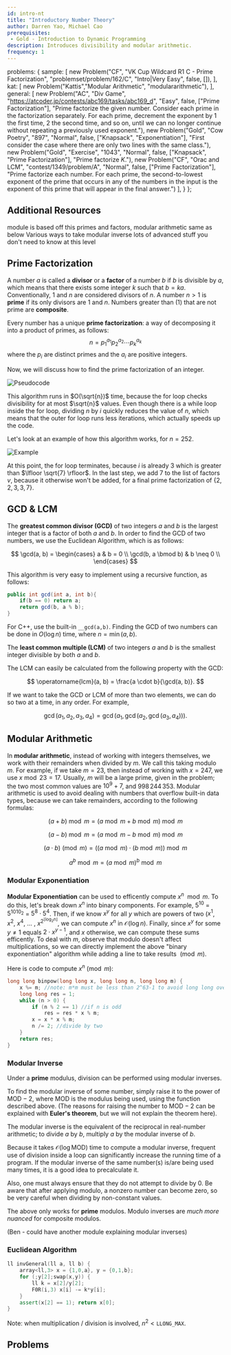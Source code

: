 ```yaml
---
id: intro-nt
title: "Introductory Number Theory"
author: Darren Yao, Michael Cao
prerequisites:
 - Gold - Introduction to Dynamic Programming
description: Introduces divisibility and modular arithmetic.
frequency: 1
---
```



  problems: {
    sample: [
      new Problem("CF", "VK Cup Wildcard R1 C - Prime Factorization", "problemset/problem/162/C", "Intro|Very Easy", false, []),
    ],
    kat: [
      new Problem("Kattis","Modular Arithmetic", "modulararithmetic"),
    ],
    general: [
      new Problem("AC", "Div Game", "https://atcoder.jp/contests/abc169/tasks/abc169_d", "Easy", false, ["Prime Factorization"], "Prime factorize the given number. Consider each prime in the factorization separately. For each prime, decrement the exponent by 1 the first time, 2 the second time, and so on, until we can no longer continue without repeating a previously used exponent."),
      new Problem("Gold", "Cow Poetry", "897", "Normal", false, ["Knapsack", "Exponentiation"], "First consider the case where there are only two lines with the same class."),
      new Problem("Gold", "Exercise", "1043", "Normal", false, ["Knapsack", "Prime Factorization"], "Prime factorize $K$."),
      new Problem("CF", "Orac and LCM", "contest/1349/problem/A", "Normal", false, ["Prime Factorization"], "Prime factorize each number. For each prime, the second-to-lowest exponent of the prime that occurs in any of the numbers in the input is the exponent of this prime that will appear in the final answer.")
    ],
  }
};

## Additional Resources

<Resources>
  <Resource source="IUSACO" title="13 - Elementary Number Theory">module is based off this</Resource>
  <Resource source="CPH" title="21.1, 21.2 - Number Theory">primes and factors, modular arithmetic</Resource>
  <Resource source="PAPS" title="16 - Number Theory">same as below</Resource>
	<Resource source="CP-Algorithms" title="Modular Multiplicative Inverse" url="https://cp-algorithms.com/algebra/module-inverse.html">Various ways to take modular inverse</Resource>
  <Resource source="CF" title="CodeNCode - Number Theory Course" url="blog/entry/77137">lots of advanced stuff you don't need to know at this level</Resource>
</Resources>

## Prime Factorization

<Problems problems={metadata.problems.sample} />

A number $a$ is called a **divisor** or a **factor** of a number $b$ if $b$ is divisible by $a$, which means that there exists some integer $k$ such that $b = ka$. Conventionally, $1$ and $n$ are considered divisors of $n$. A number $n > 1$ is **prime** if its only divisors are $1$ and $n$. Numbers greater than \(1\) that are not prime are **composite**.

Every number has a unique **prime factorization**: a way of decomposing it into a product of primes, as follows:
$$
n = {p_1}^{a_1} {p_2}^{a_2} \cdots {p_k}^{a_k}
$$
where the $p_i$ are distinct primes and the $a_i$ are positive integers.

Now, we will discuss how to find the prime factorization of an integer.

![Pseudocode](factoralgorithm1.png)

This algorithm runs in $O(\sqrt{n})$ time, because the for loop checks divisibility for at most $\sqrt{n}$ values. Even though there is a while loop inside the for loop, dividing $n$ by $i$ quickly reduces the value of $n$, which means that the outer for loop runs less iterations, which actually speeds up the code.

Let's look at an example of how this algorithm works, for $n = 252$.

![Example](factoralgorithm2.png)

At this point, the for loop terminates, because $i$ is already 3 which is greater than $\lfloor \sqrt{7} \rfloor$. In the last step, we add $7$ to the list of factors $v$, because it otherwise won't be added, for a final prime factorization of $\{2, 2, 3, 3, 7\}$.


## GCD & LCM

The **greatest common divisor (GCD)** of two integers $a$ and $b$ is the largest integer that is a factor of both $a$ and $b$. In order to find the GCD of two numbers, we use the Euclidean Algorithm, which is as follows:

$$
\gcd(a, b) = \begin{cases}
     a & b = 0 \\
     \gcd(b, a \bmod b) & b \neq 0 \\
\end{cases}
$$

This algorithm is very easy to implement using a recursive function, as follows:

<LanguageSection>

<JavaSection>

```java
public int gcd(int a, int b){
    if(b == 0) return a;
    return gcd(b, a % b);
}
```

</JavaSection>

</LanguageSection>

For C++, use the built-in `__gcd(a,b)`. Finding the GCD of two numbers can be done in $O(\log n)$ time, where $n = \min(a, b)$.

The **least common multiple (LCM)** of two integers $a$ and $b$ is the smallest integer divisible by both $a$ and $b$.

The LCM can easily be calculated from the following property with the GCD:

$$
\operatorname{lcm}(a, b) = \frac{a \cdot b}{\gcd(a, b)}.
$$

If we want to take the GCD or LCM of more than two elements, we can do so two at a time, in any order. For example,

$$
\gcd(a_1, a_2, a_3, a_4) = \gcd(a_1, \gcd(a_2, \gcd(a_3, a_4))).
$$

## Modular Arithmetic

In **modular arithmetic**, instead of working with integers themselves, we work with their remainders when divided by $m$. We call this taking modulo $m$. For example, if we take $m = 23$, then instead of working with $x = 247$, we use $x \bmod 23 = 17$. Usually, $m$ will be a large prime, given in the problem; the two most common values are $10^9 + 7$, and $998\,244\,353$. Modular arithmetic is used to avoid dealing with numbers that overflow built-in data types, because we can take remainders, according to the following formulas:

$$
(a+b) \bmod m = (a \bmod m + b \bmod m) \bmod m
$$

$$
(a-b) \bmod m = (a \bmod m - b \bmod m) \bmod m
$$

$$
(a \cdot b) \pmod{m} = ((a \bmod m) \cdot (b \bmod m)) \bmod m
$$

$$
a^b \bmod {m} = (a \bmod m)^b \bmod m
$$

### Modular Exponentiation

**Modular Exponentiation** can be used to efficently compute $x ^ n \mod m$. To do this, let's break down $x ^ n$ into binary components. For example, $5 ^ {10}$ = $5 ^ {1010_2}$ = $5 ^ 8 \cdot 5 ^ 4$. Then, if we know $x ^ y$ for all $y$ which are powers of two ($x ^ 1$, $x ^ 2$, $x ^ 4$, $\dots$ , $x ^ {2^{\lfloor{\log_2n} \rfloor}}$, we can compute $x ^ n$ in $\mathcal{O}(\log n)$. Finally, since $x ^ y$ for some $y \neq 1$ equals $2 \cdot x ^ {y - 1}$, and $x$ otherwise, we can compute these sums efficently. To deal with $m$, observe that modulo doesn't affect multiplications, so we can directly implement the above "binary exponentiation" algorithm while adding a line to take results $\pmod m$.

Here is code to compute $x ^ n \pmod m$:

<LanguageSection>

<CPPSection>

```cpp
long long binpow(long long x, long long n, long long m) {
    x %= m; //note: m*m must be less than 2^63-1 to avoid long long overflow
    long long res = 1;
    while (n > 0) {
        if (n % 2 == 1) //if n is odd
            res = res * x % m;
        x = x * x % m;
        n /= 2; //divide by two
    }
    return res;
}
```

</CPPSection>

</LanguageSection>


### Modular Inverse

Under a **prime** modulus, division can be performed using modular inverses.

To find the modular inverse of some number, simply raise it to the power of $\mathrm{MOD} - 2$, where $\mathrm{MOD}$ is the modulus being used, using the function described above. (The reasons for raising the number to $\mathrm{MOD} - 2$ can be explained with **Euler's theorem**, but we will not explain the theorem here).

The modular inverse is the equivalent of the reciprocal in real-number arithmetic; to divide $a$ by $b$, multiply $a$ by the modular inverse of $b$.

Because it takes $\mathcal{O}(\log \mathrm{MOD})$ time to compute a modular inverse, frequent use of division inside a loop can significantly increase the running time of a program. If the modular inverse of the same number(s) is/are being used many times, it is a good idea to precalculate it.

Also, one must always ensure that they do not attempt to divide by 0. Be aware that after applying modulo, a nonzero number can become zero, so be very careful when dividing by non-constant values.

<Warning>

The above only works for **prime** modulos. Modulo inverses are *much more nuanced* for composite modulos.

</Warning>

(Ben - could have another module explaining modular inverses)

<IncompleteSection />

### Euclidean Algorithm

```cpp
ll invGeneral(ll a, ll b) {
    array<ll,3> x = {1,0,a}, y = {0,1,b};
    for (;y[2];swap(x,y)) {
        ll k = x[2]/y[2]; 
        F0R(i,3) x[i] -= k*y[i];
    }
    assert(x[2] == 1); return x[0];
}
```

<Problems problems={metadata.problems.kat} />

Note: when multiplication / division is involved, $n^2 < \texttt{LLONG_MAX}$.

## Problems

<Problems problems={metadata.problems.general} />

